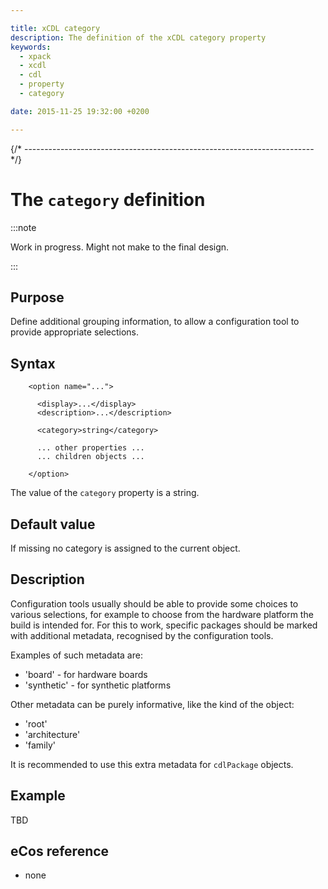 ```yaml
---

title: xCDL category
description: The definition of the xCDL category property
keywords:
  - xpack
  - xcdl
  - cdl
  - property
  - category

date: 2015-11-25 19:32:00 +0200

---
```



{/* ------------------------------------------------------------------------ */}

# The `category` definition

:::note

Work in progress. Might not make to the final design.

:::

## Purpose

Define additional grouping information, to allow a configuration tool to provide appropriate selections.

## Syntax

```
    <option name="...">

      <display>...</display>
      <description>...</description>

      <category>string</category>

      ... other properties ...
      ... children objects ...

    </option>
```

The value of the `category` property is a string.

## Default value

If missing no category is assigned to the current object.

## Description

Configuration tools usually should be able to provide some choices to various selections, for example to choose from the hardware platform the build is intended for. For this to work, specific packages should be marked with additional metadata, recognised by the configuration tools.

Examples of such metadata are:

- 'board' - for hardware boards
- 'synthetic' - for synthetic platforms

Other metadata can be purely informative, like the kind of the object:

- 'root'
- 'architecture'
- 'family'

It is recommended to use this extra metadata for `cdlPackage` objects.

## Example

TBD

## eCos reference

- none
